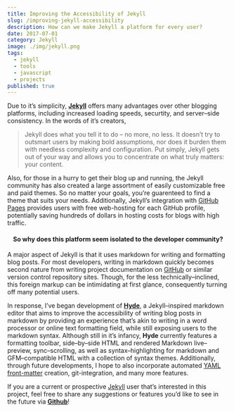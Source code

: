 ```yaml
---
title: Improving the Accessibility of Jekyll
slug: /improving-jekyll-accessibility
description: How can we make Jekyll a platform for every user?
date: 2017-07-01
category: Jekyll
image: ./img/jekyll.png
tags:
  - jekyll
  - tools
  - javascript
  - projects
published: true
---
```


  Due to it&rsquo;s simplicity, [**Jekyll**][jekyll] offers many advantages over other blogging platforms, including increased loading speeds, securtity, and server&ndash;side consistency. In the words of it&rsquo;s creators,

  > Jekyll does what you tell it to do &ndash; no more, no less. It doesn&rsquo;t try to outsmart users by making bold assumptions, nor does it burden them with needless complexity and configuration. Put simply, Jekyll gets out of your way and allows you to concentrate on what truly matters: your content.

  Also, for those in a hurry to get their blog up and running, the Jekyll community has also created a large assortment of easily customizable free and paid themes. So no matter your goals, you&rsquo;re guarenteed to find a theme that suits your needs.
  Additionally, Jekyll&rsquo;s integration with [GitHub Pages][github pages] provides users with free web-hosting for each GitHub profile, potentially saving hundreds of dollars in hosting costs for blogs with high traffic.

  <h4 align='center'>So why does this platform seem isolated to the developer community?</h4>

  A major aspect of Jekyll is that it uses markdown for writing and formatting blog posts. For most developers, writing in markdown quickly becomes second nature from writing project documentation on [GitHub][github] or similar version control repository sites. Though, for the less technically&ndash;inclined, this foreign markup can be intimidating at first glance, consequently turning off many potential users.

  In response, I&rsquo;ve began development of [**Hyde**][hyde], a Jekyll&ndash;inspired markdown editor that aims to improve the accessibility of writing blog posts in markdown by providing an experience that&rsquo;s akin to writing in a word processor or online text formatting field, while still exposing users to the markdown syntax.
  Although still in it&rsquo;s infancy, **Hyde** currently features a formatting toolbar, side&ndash;by&ndash;side HTML and rendered Markdown live&ndash;preview, sync&ndash;scrolling, as well as syntax&ndash;highlighting for markdown and GFM&ndash;compatible HTML with a collection of syntax themes.
  Additionally, through future developments, I hope to also incorporate automated [YAML front-matter][jekyll frontmatter] creation, git-integration, and many more features.

  If you are a current or prospective [Jekyll][jekyll] user that&rsquo;s interested in this project, feel free to share any suggestions or features you&rsquo;d like to see in the future via [**Github**][hyde]!

  <br/>


[hyde]: https://github.com/Hyde/
[jekyll]: https://jekyllrb.com/
[jekyll frontmatter]: https://jekyllrb.com/docs/frontmatter/
[github]: https://github.com/
[github pages]: https://pages.github.com
